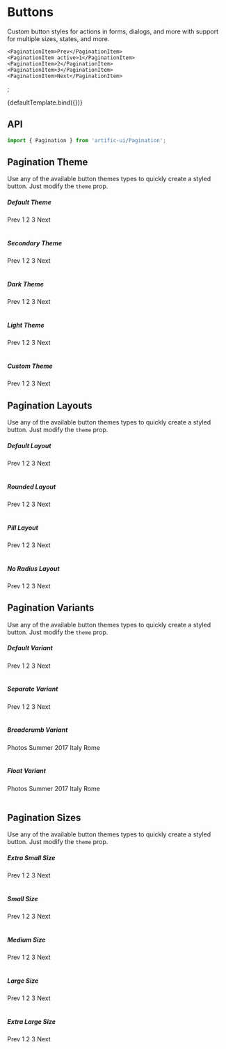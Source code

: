 
<Meta title="Components/Pagination" component={Pagination}/>

# Buttons

Custom button styles for actions in forms, dialogs, and more with support for multiple sizes, states, and more.

	<PaginationItem>Prev</PaginationItem>
	<PaginationItem active>1</PaginationItem>
	<PaginationItem>2</PaginationItem>
	<PaginationItem>3</PaginationItem>
	<PaginationItem>Next</PaginationItem>
</Pagination>;

<Canvas>
	<Story name="Default">{defaultTemplate.bind({})}</Story>
</Canvas>

## API

```jsx
import { Pagination } from 'artific-ui/Pagination';
```

<ArgsTable story="Default"/>

## Pagination Theme

Use any of the available button themes types to quickly create a styled button. Just modify the `theme` prop.

<Canvas>
	<Story name="Pagination Theme">
		<h5>Default Theme</h5>
		<Pagination theme="primary">
			<PaginationItem>Prev</PaginationItem>
			<PaginationItem active={true}>1</PaginationItem>
			<PaginationItem>2</PaginationItem>
			<PaginationItem>3</PaginationItem>
			<PaginationItem>Next</PaginationItem>
		</Pagination>
		<br/>
		<br/>
		<h5>Secondary Theme</h5>
		<Pagination theme="secondary">
			<PaginationItem>Prev</PaginationItem>
			<PaginationItem active={true}>1</PaginationItem>
			<PaginationItem>2</PaginationItem>
			<PaginationItem>3</PaginationItem>
			<PaginationItem>Next</PaginationItem>
		</Pagination>
		<br/>
		<br/>
		<h5>Dark Theme</h5>
		<Pagination theme="dark">
			<PaginationItem>Prev</PaginationItem>
			<PaginationItem active={true}>1</PaginationItem>
			<PaginationItem>2</PaginationItem>
			<PaginationItem>3</PaginationItem>
			<PaginationItem>Next</PaginationItem>
		</Pagination>
		<br/>
		<br/>
		<h5>Light Theme</h5>
		<Pagination theme="light">
			<PaginationItem>Prev</PaginationItem>
			<PaginationItem active={true}>1</PaginationItem>
			<PaginationItem>2</PaginationItem>
			<PaginationItem>3</PaginationItem>
			<PaginationItem>Next</PaginationItem>
		</Pagination>
		<br/>
		<br/>
		<h5>Custom Theme</h5>
		<Pagination colorScheme={{
			background: 'linear-gradient(45deg, #e736f4, #673ab7)',
			backgroundColor: '#e736f4',
			color: 'white',
		}}>
			<PaginationItem>Prev</PaginationItem>
			<PaginationItem active={true}>1</PaginationItem>
			<PaginationItem>2</PaginationItem>
			<PaginationItem>3</PaginationItem>
			<PaginationItem>Next</PaginationItem>
		</Pagination>
	</Story>
</Canvas>

## Pagination Layouts

Use any of the available button themes types to quickly create a styled button. Just modify the `theme` prop.

<Canvas>
	<Story name="Pagination Layouts">
		<h5>Default Layout</h5>
		<Pagination layout="default">
			<PaginationItem>Prev</PaginationItem>
			<PaginationItem active={true}>1</PaginationItem>
			<PaginationItem>2</PaginationItem>
			<PaginationItem>3</PaginationItem>
			<PaginationItem>Next</PaginationItem>
		</Pagination>
		<br/>
		<br/>
		<h5>Rounded Layout</h5>
		<Pagination layout="rounded">
			<PaginationItem>Prev</PaginationItem>
			<PaginationItem active={true}>1</PaginationItem>
			<PaginationItem>2</PaginationItem>
			<PaginationItem>3</PaginationItem>
			<PaginationItem>Next</PaginationItem>
		</Pagination>
		<br/>
		<br/>
		<h5>Pill Layout</h5>
		<Pagination layout="pill">
			<PaginationItem>Prev</PaginationItem>
			<PaginationItem active={true}>1</PaginationItem>
			<PaginationItem>2</PaginationItem>
			<PaginationItem>3</PaginationItem>
			<PaginationItem>Next</PaginationItem>
		</Pagination>
		<br/>
		<br/>
		<h5>No Radius Layout</h5>
		<Pagination layout="no-radius">
			<PaginationItem>Prev</PaginationItem>
			<PaginationItem active={true}>1</PaginationItem>
			<PaginationItem>2</PaginationItem>
			<PaginationItem>3</PaginationItem>
			<PaginationItem>Next</PaginationItem>
		</Pagination>
	</Story>
</Canvas>


## Pagination Variants

Use any of the available button themes types to quickly create a styled button. Just modify the `theme` prop.

<Canvas>
	<Story name="Pagination Variants">
		<h5>Default Variant</h5>
		<Pagination variant="default">
			<PaginationItem>Prev</PaginationItem>
			<PaginationItem active={true}>1</PaginationItem>
			<PaginationItem>2</PaginationItem>
			<PaginationItem>3</PaginationItem>
			<PaginationItem>Next</PaginationItem>
		</Pagination>
		<br/>
		<br/>
		<h5>Separate Variant</h5>
		<Pagination variant="separate">
			<PaginationItem>Prev</PaginationItem>
			<PaginationItem active={true}>1</PaginationItem>
			<PaginationItem>2</PaginationItem>
			<PaginationItem>3</PaginationItem>
			<PaginationItem>Next</PaginationItem>
		</Pagination>
		<br/>
		<br/>
		<h5>Breadcrumb Variant</h5>
		<Pagination variant="breadcrumb">
			<PaginationItem>Photos</PaginationItem>
			<PaginationItem>Summer 2017</PaginationItem>
			<PaginationItem>Italy</PaginationItem>
			<PaginationItem>Rome</PaginationItem>
		</Pagination>
		<br/>
		<br/>
		<h5>Float Variant</h5>
		<Pagination variant="float">
			<PaginationItem>Photos</PaginationItem>
			<PaginationItem>Summer 2017</PaginationItem>
			<PaginationItem>Italy</PaginationItem>
			<PaginationItem>Rome</PaginationItem>
		</Pagination>
		<br/>
		<br/>
	</Story>
</Canvas>


## Pagination Sizes

Use any of the available button themes types to quickly create a styled button. Just modify the `theme` prop.

<Canvas>
	<Story name="Pagination Sizes">
		<h5>Extra Small Size</h5>
		<Pagination size="xs">
			<PaginationItem>Prev</PaginationItem>
			<PaginationItem active={true}>1</PaginationItem>
			<PaginationItem>2</PaginationItem>
			<PaginationItem>3</PaginationItem>
			<PaginationItem>Next</PaginationItem>
		</Pagination>
		<br/>
		<br/>
		<h5>Small Size</h5>
		<Pagination size="sm">
			<PaginationItem>Prev</PaginationItem>
			<PaginationItem active={true}>1</PaginationItem>
			<PaginationItem>2</PaginationItem>
			<PaginationItem>3</PaginationItem>
			<PaginationItem>Next</PaginationItem>
		</Pagination>
		<br/>
		<br/>
		<h5>Medium Size</h5>
		<Pagination size="md">
			<PaginationItem>Prev</PaginationItem>
			<PaginationItem active={true}>1</PaginationItem>
			<PaginationItem>2</PaginationItem>
			<PaginationItem>3</PaginationItem>
			<PaginationItem>Next</PaginationItem>
		</Pagination>
		<br/>
		<br/>
		<h5>Large Size</h5>
		<Pagination size="lg">
			<PaginationItem>Prev</PaginationItem>
			<PaginationItem active={true}>1</PaginationItem>
			<PaginationItem>2</PaginationItem>
			<PaginationItem>3</PaginationItem>
			<PaginationItem>Next</PaginationItem>
		</Pagination>
		<br/>
		<br/>
		<h5>Extra Large Size</h5>
		<Pagination size="xl">
			<PaginationItem>Prev</PaginationItem>
			<PaginationItem active={true}>1</PaginationItem>
			<PaginationItem>2</PaginationItem>
			<PaginationItem>3</PaginationItem>
			<PaginationItem>Next</PaginationItem>
		</Pagination>
		<br/>
		<br/>
	</Story>
</Canvas>
